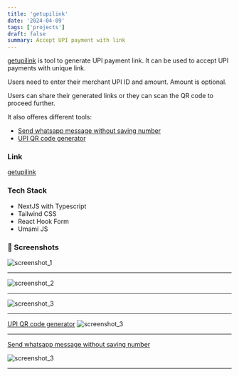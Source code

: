 ```yaml
---
title: 'getupilink'
date: '2024-04-09'
tags: ['projects']
draft: false
summary: Accept UPI payment with link
---
```


[getupilink](https://getupilink.com) is tool to generate UPI payment link. It can be used to accept UPI payments with unique link.  

Users need to enter their merchant UPI ID and amount. Amount is optional.

Users can share their generated links or they can scan the QR code to proceed further.

It also offeres different tools:
- [Send whatsapp message without saving number](https://getupilink.com/tools/open-in-whatsapp)
- [UPI QR code generator](https://getupilink.com/tools/upi-qr-code-generator)  

### Link
[getupilink](https://getupilink.com)

### Tech Stack
- NextJS with Typescript
- Tailwind CSS
- React Hook Form
- Umami JS

### 📸 Screenshots

![screenshot_1](https://raw.githubusercontent.com/indahud/sanketh.me/main/public/static/images/getupilink_one.png)
<hr />

![screenshot_2](https://raw.githubusercontent.com/indahud/sanketh.me/main/public/static/images/getupilink_two.png)
<hr />

![screenshot_3](https://raw.githubusercontent.com/indahud/sanketh.me/main/public/static/images/getupilink_three.png)
<hr />

[UPI QR code generator](https://getupilink.com/tools/open-in-whatsapp)
![screenshot_3](https://raw.githubusercontent.com/indahud/sanketh.me/main/public/static/images/getupilink_four.png)
<hr />

[Send whatsapp message without saving number](https://getupilink.com/tools/open-in-whatsapp)

![screenshot_3](https://raw.githubusercontent.com/indahud/sanketh.me/main/public/static/images/getupilink_five.png)
<hr />
